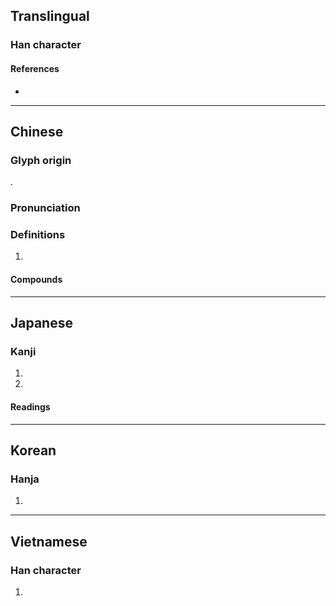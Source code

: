 {{character info/new}}
==Translingual==

===Han character===
{{Han char|rn=30|rad=口|as=11|sn=14|four=40461|canj=GRTR,XGRTR|ids=⿱壴加}}

====References====
* {{Han ref|kx=0205.070|dkj=04176|dj=0427.250|hdz=10672.110|uh=5609|ud=22025|bh=B9C5|bd=47557}}

----

==Chinese==
{{zh-forms}}

===Glyph origin===
{{Han etym}}
{{Han compound|壴|加|c1=s|c2=p|ls=psc}}.

===Pronunciation===
{{zh-pron
|m=jiā
|c=gaa1
|h=pfs=
|md=
|mn=qz,tw,xm:ka/zz:kee
|w=
|mc=y
|oc=y
|cat=
}}

===Definitions===
{{zh-hanzi}}

# {{rfdef|lang=zh}}

====Compounds====
{{zh-der|嘉祐集|嘉肴|嘉義|嘉尚|嘉年華會|嘉釀|嘉石|嘉言|嘉賓|忠言嘉謨|孔嘉|嘉峪關|嘉禾|嘉蔬|嘉戎|嘉會|嘉慶|嘉殽|嘉謨|嘉貺|嘉名|嘉陵江|孟嘉落帽|嘉穀|孝行可嘉|可嘉|嘉許|嘉言善行|嘉祐四友|嘉耦|嘉問|嘉惠|嘉平|嘉澍|嘉獎|嘉南平原|強飯為嘉|嘉魚|嘉靖|嘉話|嘉興|嘉禮|嘉祐|嘉玉|嘉客|嘉南大圳|嘉勉|嘉偶天成|嘉歲|嘉言懿行|南有嘉魚|嘉麗妹妹|永嘉|永嘉之亂|柔嘉|盈車嘉穗|科西嘉|百嘉|旨酒嘉肴|讜言嘉論|落帽孟嘉|精神可嘉}}

----

==Japanese==

===Kanji===
{{ja-kanji|grade=|rs=口11}}

# {{l|en|praise}}
# {{l|en|auspicious}}

====Readings====
{{ja-readings
|goon=け
|kanon=か
|kun=よみ-する, よ-い
}}

----

==Korean==

===Hanja===
{{ko-hanja|hangeul=가|rv=ga|mr=ka}}

# {{defn|lang=ko|sort=口11}}

----

==Vietnamese==

===Han character===
{{vi-hantu|[[gia]]|rs=口11}}

# {{defn|lang=vi|sort=口11}}